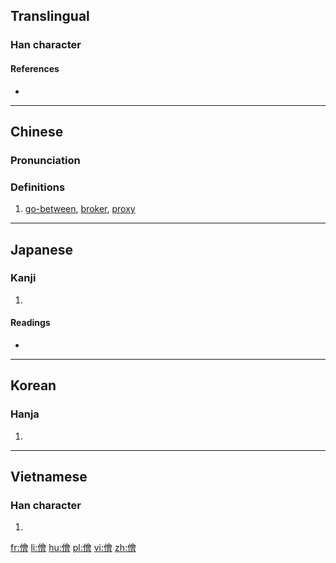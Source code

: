 {{also|侩}}
==Translingual==

===Han character===
{{Han char|rn=9|rad=人|as=13|sn=15|four=28266|canj=OOMA|ids=⿰亻會}}

====References====
* {{Han ref|kx=0119.110|dkj=01189|dj=0252.100|hdz=10226.070|uh=5108|ud=20744|bh=BBFB|bd=48123}}

----

==Chinese==
{{zh-forms|s=侩}}

===Pronunciation===
{{zh-pron
|m=kuài
|c=kui2
|mc=y
|oc=y
|ma=
|cat=n
}}

===Definitions===
# [[go-between]], [[broker]], [[proxy]]

----

==Japanese==

===Kanji===
{{ja-kanji|grade=|rs=人13}}

# {{defn|lang=ja|sort=人13}}

====Readings====
* {{ja-readings|on=[[かい]] (kai), [[け]] (ke)|kun=[[なかがい]] (nakagai)}}

----

==Korean==

===Hanja===
{{ko-hanja|hangeul=괴|rv=goe|mr=koe}}

# {{defn|lang=ko|sort=人13}}

----

==Vietnamese==

===Han character===
{{vi-hantu|[[cúi]]|rs=人13}}

# {{defn|lang=vi|sort=人13}}

[[fr:儈]]
[[li:儈]]
[[hu:儈]]
[[pl:儈]]
[[vi:儈]]
[[zh:儈]]